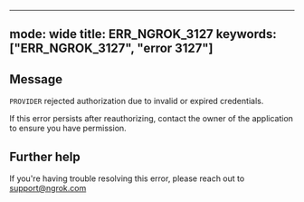 
---
mode: wide
title: ERR_NGROK_3127
keywords: ["ERR_NGROK_3127", "error 3127"]
---

## Message
`PROVIDER` rejected authorization due to invalid or expired credentials.

If this error persists after reauthorizing, contact the owner of the application to ensure you have permission.




## Further help
If you're having trouble resolving this error, please reach out to [support@ngrok.com](mailto:support@ngrok.com?subject=Help%20with%20ERR_NGROK_3127)

